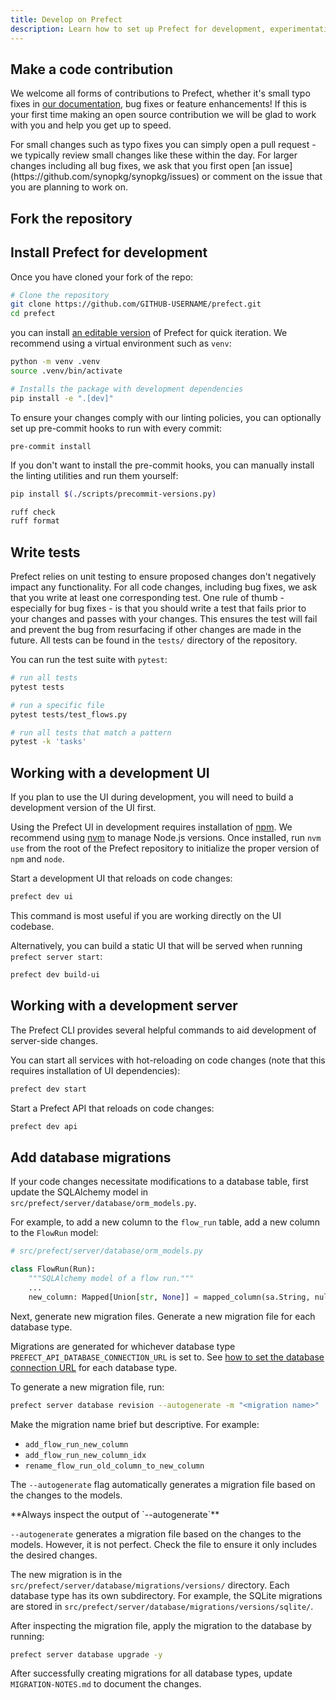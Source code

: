 ```yaml
---
title: Develop on Prefect
description: Learn how to set up Prefect for development, experimentation and code contributions.
---
```




## Make a code contribution

We welcome all forms of contributions to Prefect, whether it's small typo fixes in [our documentation](/contribute/docs-contribute), bug fixes or feature enhancements!
If this is your first time making an open source contribution we will be glad to work with you and help you get up to speed.

<Note>
For small changes such as typo fixes you can simply open a pull request - we typically review small changes like these within the day.
For larger changes including all bug fixes, we ask that you first open [an issue](https://github.com/synopkg/synopkg/issues) or comment on the issue that you are planning to work on.
</Note>

## Fork the repository
<fork />

## Install Prefect for development

Once you have cloned your fork of the repo:
```bash
# Clone the repository
git clone https://github.com/GITHUB-USERNAME/prefect.git
cd prefect
```
you can install [an editable version](https://setuptools.pypa.io/en/latest/userguide/development_mode.html) of Prefect for quick iteration.
We recommend using a virtual environment such as `venv`:

```bash
python -m venv .venv
source .venv/bin/activate

# Installs the package with development dependencies
pip install -e ".[dev]"
```

To ensure your changes comply with our linting policies, you can optionally set up pre-commit hooks to run with every commit:

```
pre-commit install
```

If you don't want to install the pre-commit hooks, you can manually install the linting utilities and run them yourself:

```bash
pip install $(./scripts/precommit-versions.py)

ruff check
ruff format
```

## Write tests

Prefect relies on unit testing to ensure proposed changes don't negatively impact any functionality.
For all code changes, including bug fixes, we ask that you write at least one corresponding test.
One rule of thumb - especially for bug fixes - is that you should write a test that fails prior to your changes and passes with your changes.
This ensures the test will fail and prevent the bug from resurfacing if other changes are made in the future.
All tests can be found in the `tests/` directory of the repository.

You can run the test suite with `pytest`:

```bash
# run all tests
pytest tests

# run a specific file
pytest tests/test_flows.py

# run all tests that match a pattern
pytest -k 'tasks'
```

## Working with a development UI

If you plan to use the UI during development, you will need to build a development version of the UI first.

Using the Prefect UI in development requires installation of [npm](https://github.com/npm/cli).
We recommend using [nvm](https://github.com/nvm-sh/nvm) to manage Node.js versions.
Once installed, run `nvm use` from the root of the Prefect repository to initialize the proper version of `npm` and `node`.

Start a development UI that reloads on code changes:

```bash
prefect dev ui
```

This command is most useful if you are working directly on the UI codebase.

Alternatively, you can build a static UI that will be served when running `prefect server start`:

```bash
prefect dev build-ui
```

## Working with a development server

The Prefect CLI provides several helpful commands to aid development of server-side changes.

You can start all services with hot-reloading on code changes (note that this requires installation of UI dependencies):

```bash
prefect dev start
```

Start a Prefect API that reloads on code changes:

```bash
prefect dev api
```

## Add database migrations

If your code changes necessitate modifications to a database table, first update the SQLAlchemy model in `src/prefect/server/database/orm_models.py`.

For example, to add a new column to the `flow_run` table, add a new column to the `FlowRun` model:

```python
# src/prefect/server/database/orm_models.py

class FlowRun(Run):
    """SQLAlchemy model of a flow run."""
    ...
    new_column: Mapped[Union[str, None]] = mapped_column(sa.String, nullable=True) # <-- add this line
```

Next, generate new migration files.
Generate a new migration file for each database type.

Migrations are generated for whichever database type `PREFECT_API_DATABASE_CONNECTION_URL` is set to.
See [how to set the database connection URL](/3.0/manage/self-host#database-settings) for each database type.

To generate a new migration file, run:

```bash
prefect server database revision --autogenerate -m "<migration name>"
```

Make the migration name brief but descriptive.
For example:

*   `add_flow_run_new_column`
*   `add_flow_run_new_column_idx`
*   `rename_flow_run_old_column_to_new_column`

The `--autogenerate` flag automatically generates a migration file based on the changes to the models.

<Warning>
**Always inspect the output of `--autogenerate`**

`--autogenerate` generates a migration file based on the changes to the models.
However, it is not perfect. Check the file to ensure it only includes the desired changes.
</Warning>

The new migration is in the `src/prefect/server/database/migrations/versions/` directory. Each database type has its
own subdirectory. For example, the SQLite migrations are stored in `src/prefect/server/database/migrations/versions/sqlite/`.

After inspecting the migration file, apply the migration to the database by running:

```bash
prefect server database upgrade -y
```

After successfully creating migrations for all database types, update `MIGRATION-NOTES.md` to
document the changes.